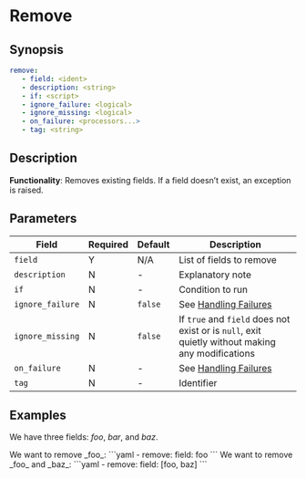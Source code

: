 # Remove

## Synopsis

```yaml {2}
remove:
   - field: <ident>
   - description: <string>
   - if: <script>
   - ignore_failure: <logical>
   - ignore_missing: <logical>
   - on_failure: <processors...>
   - tag: <string>
```

## Description

**Functionality**: Removes existing fields. If a field doesn’t exist, an exception is raised.

## Parameters

|Field|Required|Default|Description|
|---|---|---|---|
|`field`|Y|N/A|List of fields to remove|
|`description`|N|-|Explanatory note|
|`if`|N|-|Condition to run|
|`ignore_failure`|N|`false`|See [Handling Failures](../handling-failures.mdx)|
|`ignore_missing`|N|`false`|If `true` and `field` does not exist or is `null`, exit quietly without making any modifications|
|`on_failure`|N|-|See [Handling Failures](../handling-failures.mdx)|
|`tag`|N|-|Identifier|

## Examples

We have three fields: _foo_, _bar_, and _baz_.

<ExampleTable>
   <Description>
      We want to remove _foo_:
   </Description>
   <SampleCode>
      ```yaml
      - remove:
         field: foo
      ```
   </SampleCode>
   <Description>
      We want to remove _foo_ and _baz_:
   </Description>
   <SampleCode>
      ```yaml
      - remove:
         field: [foo, baz]
      ```
   </SampleCode>
</ExampleTable>

